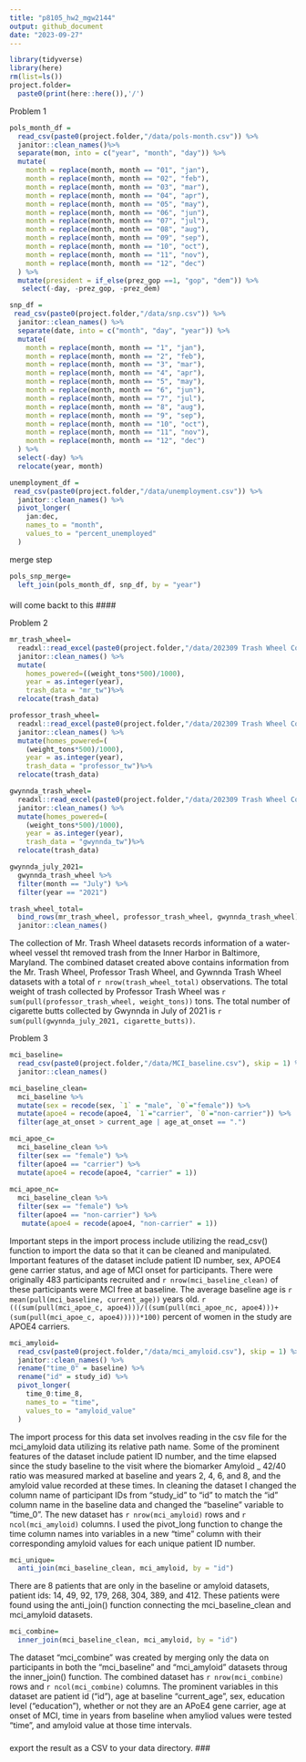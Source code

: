 ```yaml
---
title: "p8105_hw2_mgw2144"
output: github_document
date: "2023-09-27"
---
```


```r
library(tidyverse)
library(here)
rm(list=ls())
project.folder=
  paste0(print(here::here()),'/')
```

Problem 1

```r
pols_month_df =
  read_csv(paste0(project.folder,"/data/pols-month.csv")) %>% 
  janitor::clean_names()%>% 
  separate(mon, into = c("year", "month", "day")) %>% 
  mutate(
    month = replace(month, month == "01", "jan"),
    month = replace(month, month == "02", "feb"),
    month = replace(month, month == "03", "mar"),
    month = replace(month, month == "04", "apr"),
    month = replace(month, month == "05", "may"),
    month = replace(month, month == "06", "jun"),
    month = replace(month, month == "07", "jul"),
    month = replace(month, month == "08", "aug"),
    month = replace(month, month == "09", "sep"),
    month = replace(month, month == "10", "oct"),
    month = replace(month, month == "11", "nov"),
    month = replace(month, month == "12", "dec")
  ) %>% 
  mutate(president = if_else(prez_gop ==1, "gop", "dem")) %>% 
   select(-day, -prez_gop, -prez_dem)
```

```r
snp_df = 
 read_csv(paste0(project.folder,"/data/snp.csv")) %>% 
  janitor::clean_names() %>% 
  separate(date, into = c("month", "day", "year")) %>% 
  mutate(
    month = replace(month, month == "1", "jan"),
    month = replace(month, month == "2", "feb"),
    month = replace(month, month == "3", "mar"),
    month = replace(month, month == "4", "apr"),
    month = replace(month, month == "5", "may"),
    month = replace(month, month == "6", "jun"),
    month = replace(month, month == "7", "jul"),
    month = replace(month, month == "8", "aug"),
    month = replace(month, month == "9", "sep"),
    month = replace(month, month == "10", "oct"),
    month = replace(month, month == "11", "nov"),
    month = replace(month, month == "12", "dec")
  ) %>% 
  select(-day) %>% 
  relocate(year, month)
```
```r
unemployment_df = 
 read_csv(paste0(project.folder,"/data/unemployment.csv")) %>% 
  janitor::clean_names() %>% 
  pivot_longer(
    jan:dec,
    names_to = "month",
    values_to = "percent_unemployed"
  )
```

merge step 

```r
pols_snp_merge=
  left_join(pols_month_df, snp_df, by = "year")
```

#### 
will come backt to this
####

Problem 2 
```r
mr_trash_wheel=
  readxl::read_excel(paste0(project.folder,"/data/202309 Trash Wheel Collection Data.xlsx"), sheet = 1, range = "A2:N586") %>%
  janitor::clean_names() %>% 
  mutate(
    homes_powered=((weight_tons*500)/1000),
    year = as.integer(year),
    trash_data = "mr_tw")%>% 
  relocate(trash_data)
```

```r
professor_trash_wheel=
  readxl::read_excel(paste0(project.folder,"/data/202309 Trash Wheel Collection Data.xlsx"), sheet=2, range = "A2:M108") %>% 
  janitor::clean_names() %>% 
  mutate(homes_powered=(
    (weight_tons*500)/1000),
    year = as.integer(year),
    trash_data = "professor_tw")%>% 
  relocate(trash_data)
```

```r
gwynnda_trash_wheel=
  readxl::read_excel(paste0(project.folder,"/data/202309 Trash Wheel Collection Data.xlsx"), sheet=4, range = "A2:L157") %>% 
  janitor::clean_names() %>% 
  mutate(homes_powered=(
    (weight_tons*500)/1000), 
    year = as.integer(year), 
    trash_data = "gwynnda_tw")%>% 
  relocate(trash_data)

gwynnda_july_2021=
  gwynnda_trash_wheel %>% 
  filter(month == "July") %>% 
  filter(year == "2021")
```

```r
trash_wheel_total=
  bind_rows(mr_trash_wheel, professor_trash_wheel, gwynnda_trash_wheel) %>%
  janitor::clean_names()
```

The collection of Mr. Trash Wheel datasets records information of a water-wheel vessel tht removed trash from the Inner Harbor in Baltimore, Maryland. The combined dataset created above contains information from the Mr. Trash Wheel, Professor Trash Wheel, and Gywnnda Trash Wheel datasets with a total of `r nrow(trash_wheel_total)` observations. The total weight of trash collected by Professor Trash Wheel was `r sum(pull(professor_trash_wheel, weight_tons))` tons. The total number of cigarette butts collected by Gwynnda in July of 2021 is `r sum(pull(gwynnda_july_2021, cigarette_butts))`.

Problem 3

```r
mci_baseline=
  read_csv(paste0(project.folder,"/data/MCI_baseline.csv"), skip = 1) %>% 
  janitor::clean_names() 

mci_baseline_clean=
  mci_baseline %>% 
  mutate(sex = recode(sex, `1` = "male", `0`="female")) %>% 
  mutate(apoe4 = recode(apoe4, `1`="carrier", `0`="non-carrier")) %>% 
  filter(age_at_onset > current_age | age_at_onset == ".") 

mci_apoe_c=
  mci_baseline_clean %>% 
  filter(sex == "female") %>% 
  filter(apoe4 == "carrier") %>% 
  mutate(apoe4 = recode(apoe4, "carrier" = 1))
  
mci_apoe_nc=
  mci_baseline_clean %>% 
  filter(sex == "female") %>% 
  filter(apoe4 == "non-carrier") %>% 
   mutate(apoe4 = recode(apoe4, "non-carrier" = 1))
```

Important steps in the import process include utilizing the read_csv() function to import the data so that it can be cleaned and manipulated. Important features of the dataset include patient ID number, sex, APOE4 gene carrier status, and age of MCI onset for participants. There were originally 483 participants recruited and `r nrow(mci_baseline_clean)` of these participants were MCI free at baseline. The average baseline age is `r mean(pull(mci_baseline, current_age))` years old. `r (((sum(pull(mci_apoe_c, apoe4)))/((sum(pull(mci_apoe_nc, apoe4)))+(sum(pull(mci_apoe_c, apoe4)))))*100)` percent of women in the study are APOE4 carriers. 

```r
mci_amyloid=
  read_csv(paste0(project.folder,"/data/mci_amyloid.csv"), skip = 1) %>% 
  janitor::clean_names() %>% 
  rename("time_0" = baseline) %>%  
  rename("id" = study_id) %>% 
  pivot_longer(
    time_0:time_8,
    names_to = "time",
    values_to = "amyloid_value"
  ) 
```
The import process for this data set involves reading in the csv file for the mci_amyloid data utilizing its relative path name. Some of the prominent features of the dataset include patient ID number, and the time elapsed since the study baseline to the visit where the biomarker Amyloid _ 42/40 ratio was measured marked at baseline and years 2, 4, 6, and 8, and the amyloid value recorded at these times. In cleaning the dataset I changed the column name of participant IDs from "study_id" to "id" to match the "id" column name in the baseline data and changed the "baseline" variable to "time_0". The new dataset has `r nrow(mci_amyloid)` rows and `r ncol(mci_amyloid)` columns. I used the pivot_long function to change the time column names into variables in a new "time" column with their corresponding amyloid values for each unique patient ID number. 

```r
mci_unique=
  anti_join(mci_baseline_clean, mci_amyloid, by = "id")
```

There are 8 patients that are only in the baseline or amyloid datasets, patient ids: 14, 49, 92, 179, 268, 304, 389, and 412. These patients were found using the anti_join() function connecting the mci_baseline_clean and mci_amyloid datasets.

```r
mci_combine=
  inner_join(mci_baseline_clean, mci_amyloid, by = "id")
```

The dataset "mci_combine" was created by merging only the data on participants in both the "mci_baseline" and "mci_amyloid" datasets throug the inner_join() function. The combined dataset has `r nrow(mci_combine)` rows and `r ncol(mci_combine)` columns. The prominent variables in this dataset are patient id ("id"), age at baseline "current_age", sex, education level ("education"), whether or not they are an APoE4 gene carrier, age at onset of MCI, time in years from baseline when amyliod values were tested "time", and amyloid value at those time intervals. 

###
export the result as a CSV to your data directory. 
###
